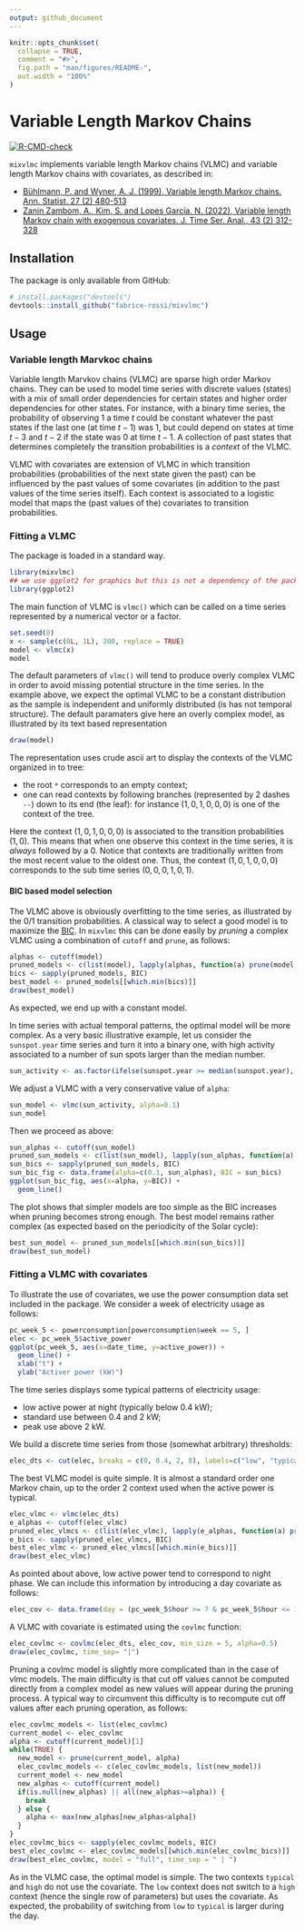 ```yaml
---
output: github_document
---
```


<!-- README.md is generated from README.Rmd. Please edit that file -->

```r
knitr::opts_chunk$set(
  collapse = TRUE,
  comment = "#>",
  fig.path = "man/figures/README-",
  out.width = "100%"
)
```

# Variable Length Markov Chains

<!-- badges: start -->
[![R-CMD-check](https://github.com/fabrice-rossi/mixvlmc/actions/workflows/R-CMD-check.yaml/badge.svg)](https://github.com/fabrice-rossi/mixvlmc/actions/workflows/R-CMD-check.yaml)
<!-- badges: end -->

`mixvlmc` implements variable length Markov chains (VLMC) and variable length Markov chains with covariates, as described in:

- [Bühlmann, P. and Wyner, A. J. (1999), Variable length Markov chains. Ann. Statist. 27 (2) 480-513](https://dx.doi.org/10.1214/aos/1018031204)
- [Zanin Zambom, A., Kim, S. and Lopes Garcia, N. (2022), Variable length Markov chain with exogenous covariates. J. Time Ser. Anal., 43 (2) 312-328](https://doi.org/10.1111/jtsa.12615)

## Installation
The package is only available from GitHub:
```r
# install.packages("devtools")
devtools::install_github("fabrice-rossi/mixvlmc")
```

## Usage
### Variable length Marvkoc chains
Variable length Marvkov chains (VLMC) are sparse high order Markov chains. They can be used to model time series with discrete values (states) with a mix of small order dependencies for certain states and higher order dependencies for other states. For instance, with a binary time series, the probability of observing 1 a time $t$ could be constant whatever the past states if the last one (at time $t-1$) was 1, but could depend on states at time $t-3$ and $t-2$ if the state was 0 at time $t-1$. A collection of past states that determines completely the transition probabilities is a _context_ of the VLMC.

VLMC with covariates are extension of VLMC in which transition probabilities (probabilities of the next state given the past) can be influenced by the past values of some covariates (in addition to the past values of the time series itself). Each context is associated to a logistic model that maps the (past values of the) covariates to transition probabilities.  

### Fitting a VLMC
The package is loaded in a standard way.
```r
library(mixvlmc)
## we use ggplot2 for graphics but this is not a dependency of the package
library(ggplot2)
```
The main function of VLMC is `vlmc()` which can be called on a time series represented by a numerical vector or a factor. 
```r
set.seed(0)
x <- sample(c(0L, 1L), 200, replace = TRUE)
model <- vlmc(x)
model
```
The default parameters of `vlmc()` will tend to produce overly complex VLMC in order to avoid missing potential structure in the time series. In the example above, we expect the optimal VLMC to be a constant distribution as the sample is independent and uniformly distributed (is has not temporal structure). The default paramaters give here an overly complex model, as illustrated by its text based representation
```r
draw(model)
```

The representation uses crude ascii art to display the contexts of the VLMC organized in to tree:

- the root `*` corresponds to an empty context;
- one can read contexts by following branches (represented by 2 dashes `--`) down to its end (the leaf): for instance $(1, 0, 1, 0, 0, 0)$ is one of the context of the tree. 

Here the context $(1, 0, 1, 0, 0, 0)$ is associated to the transition probabilities $(1, 0)$. This means that when one observe this context in the time series, it is _always_ followed by a 0. Notice that contexts are traditionally written from the most recent value to the oldest one. Thus, the context $(1, 0, 1, 0, 0, 0)$ corresponds to the sub time series $(0, 0, 0, 1, 0, 1)$.  

#### BIC based model selection

The VLMC above is obviously overfitting to the time series, as illustrated by the 0/1 transition probabilities. A classical way to select a good model is to maximize the [BIC](https://en.wikipedia.org/wiki/Bayesian_information_criterion). In `mixvlmc` this can be done easily by _pruning_ a complex VLMC using a combination of `cutoff` and `prune`, as follows:
```r
alphas <- cutoff(model)
pruned_models <- c(list(model), lapply(alphas, function(a) prune(model, a)))
bics <- sapply(pruned_models, BIC)
best_model <- pruned_models[[which.min(bics)]]
draw(best_model)
```

As expected, we end up with a constant model. 

In time series with actual temporal patterns, the optimal model will be more complex. As a very basic illustrative example, let us consider the `sunspot.year` time series and turn it into a binary one, with high activity associated to a number of sun spots larger than the median number. 
```r
sun_activity <- as.factor(ifelse(sunspot.year >= median(sunspot.year), "high", "low"))
```
We adjust a VLMC with a very conservative value of `alpha`:
```r
sun_model <- vlmc(sun_activity, alpha=0.1)
sun_model
```
Then we proceed as above:
```r
sun_alphas <- cutoff(sun_model)
pruned_sun_models <- c(list(sun_model), lapply(sun_alphas, function(a) prune(sun_model, a)))
sun_bics <- sapply(pruned_sun_models, BIC)
sun_bic_fig <- data.frame(alpha=c(0.1, sun_alphas), BIC = sun_bics)
ggplot(sun_bic_fig, aes(x=alpha, y=BIC)) + 
  geom_line() 
```

The plot shows that simpler models are too simple as the BIC increases when pruning becomes strong enough. The best model remains rather complex (as expected based on the periodicity of the Solar cycle):
```r
best_sun_model <- pruned_sun_models[[which.min(sun_bics)]]
draw(best_sun_model)
```

### Fitting a VLMC with covariates
To illustrate the use of covariates, we use the power consumption data set included in the package. We consider a week of electricity usage as follows:
```r
pc_week_5 <- powerconsumption[powerconsumption$week == 5, ]
elec <- pc_week_5$active_power
ggplot(pc_week_5, aes(x=date_time, y=active_power)) + 
  geom_line() + 
  xlab("t") +
  ylab("Activer power (kW)")
```
The time series displays some typical patterns of electricity usage:

- low active power at night (typically below 0.4 kW);
- standard use between 0.4 and 2 kW;
- peak use above 2 kW.

We build a discrete time series from those (somewhat arbitrary) thresholds:
```r
elec_dts <- cut(elec, breaks = c(0, 0.4, 2, 8), labels=c("low", "typical", "high"))
```

The best VLMC model is quite simple. It is almost a standard order one Markov chain, up to the order 2 context used when the active power is typical. 
```r
elec_vlmc <- vlmc(elec_dts)
e_alphas <- cutoff(elec_vlmc)
pruned_elec_vlmcs <- c(list(elec_vlmc), lapply(e_alphas, function(a) prune(elec_vlmc, a)))
e_bics <- sapply(pruned_elec_vlmcs, BIC)
best_elec_vlmc <- pruned_elec_vlmcs[[which.min(e_bics)]]
draw(best_elec_vlmc)
```

As pointed about above, low active power tend to correspond to night phase. We can include this information by introducing a day covariate as follows:
```r
elec_cov <- data.frame(day = (pc_week_5$hour >= 7 & pc_week_5$hour <= 17))
```
A VLMC with covariate is estimated using the `covlmc` function:
```r
elec_covlmc <- covlmc(elec_dts, elec_cov, min_size = 5, alpha=0.5)
draw(elec_covlmc, time_sep= "|")
```

Pruning a covlmc model is slightly more complicated than in the case of vlmc models. The main difficulty is that cut off values cannot be computed directly from a complex model as new values will appear during the pruning process.  A typical way to circumvent this difficulty is to recompute cut off values after each pruning operation, as follows:
```r
elec_covlmc_models <- list(elec_covlmc)
current_model <- elec_covlmc
alpha <- cutoff(current_model)[1]
while(TRUE) {
  new_model <- prune(current_model, alpha)
  elec_covlmc_models <- c(elec_covlmc_models, list(new_model))
  current_model <- new_model
  new_alphas <- cutoff(current_model)
  if(is.null(new_alphas) || all(new_alphas>=alpha)) {
    break
  } else {
    alpha <- max(new_alphas[new_alphas<alpha])
  }
}
elec_covlmc_bics <- sapply(elec_covlmc_models, BIC)
best_elec_covlmc <- elec_covlmc_models[[which.min(elec_covlmc_bics)]]
draw(best_elec_covlmc, model = "full", time_sep = " | ")
```

As in the VLMC case, the optimal model is simple. The two contexts `typical` and `high` do not use the covariate. The `low` context does not switch to a `high` context (hence the single row of parameters) but uses the covariate. As expected, the probability of switching from `low` to `typical` is larger during the day. 


